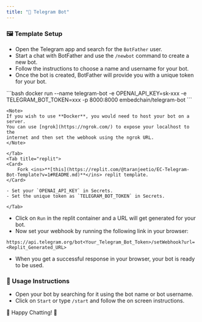 ---
title: "📱 Telegram Bot"
---

### 🖼️ Template Setup

- Open the Telegram app and search for the `BotFather` user.
- Start a chat with BotFather and use the `/newbot` command to create a new bot.
- Follow the instructions to choose a name and username for your bot.
- Once the bot is created, BotFather will provide you with a unique token for your bot.

<Tabs>
    <Tab title="docker">
        ```bash
        docker run --name telegram-bot -e OPENAI_API_KEY=sk-xxx -e TELEGRAM_BOT_TOKEN=xxx -p 8000:8000 embedchain/telegram-bot
        ```

    <Note>
    If you wish to use **Docker**, you would need to host your bot on a server.
    You can use [ngrok](https://ngrok.com/) to expose your localhost to the
    internet and then set the webhook using the ngrok URL.
    </Note>

    </Tab>
    <Tab title="replit">
    <Card>
        Fork <ins>**[this](https://replit.com/@taranjeetio/EC-Telegram-Bot-Template?v=1#README.md)**</ins> replit template.
    </Card>

    - Set your `OPENAI_API_KEY` in Secrets.
    - Set the unique token as `TELEGRAM_BOT_TOKEN` in Secrets.

    </Tab>

</Tabs>

- Click on `Run` in the replit container and a URL will get generated for your bot.
- Now set your webhook by running the following link in your browser:

```url
https://api.telegram.org/bot<Your_Telegram_Bot_Token>/setWebhook?url=<Replit_Generated_URL>
```

- When you get a successful response in your browser, your bot is ready to be used.

### 🚀 Usage Instructions

- Open your bot by searching for it using the bot name or bot username.
- Click on `Start` or type `/start` and follow the on screen instructions.

🎉 Happy Chatting! 🎉
